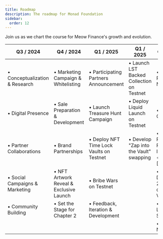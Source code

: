 ```yaml
---
title: Roadmap
description: The roadmap for Monad Foundation
sidebar:
  order: 12
---
```


Join us as we chart the course for Meow Finance's growth and evolution.

| Q3 / 2024                      | Q4 / 2024                               | Q1 / 2025                                | Q1 / 2025                                 | Q2 / 2025                                             |
| ------------------------------ | --------------------------------------- | ---------------------------------------- | ----------------------------------------- | ----------------------------------------------------- |
| • Conceptualization & Research | • Marketing Campaign & Whitelisting     | • Participating Partners Announcement    | • Launch LST Backed Collection on Testnet | • Launch PreSales NFT Vaults                          |
| • Digital Presence             | • Sale Preparation & Development        | • Launch Treasure Hunt Campaign          | • Deploy Liquid Launch on Testnet         | • Yield Campaigns                                     |
| • Partner Collaborations       | • Brand Partnerships                    | • Deploy NFT Time Lock Vaults on Testnet | • Develop "Zap into the Vault" swapping   | • Exclusive Rewards + Partner Incentives + [Redacted] |
| • Social Campaigns & Marketing | • NFT Artwork Reveal & Exclusive Launch | • Bribe Wars on Testnet                  |                                           | • DiscoCats 2.0 [Multi-chain Vaults]                  |
| • Community Building           | • Set the Stage for Chapter 2           | • Feedback, Iteration & Development      |                                           | • Multi-Layer Yield Strategies                        |
|                                |                                         |                                          |                                           | • Looping NFTs                                        |
